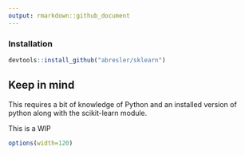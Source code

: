 ```yaml
---
output: rmarkdown::github_document
---
```



### Installation

```r
devtools::install_github("abresler/sklearn")
```

## Keep in mind

This requires a bit of knowledge of Python and an installed version of python along with the scikit-learn module.

This is a WIP

```r
options(width=120)
```
